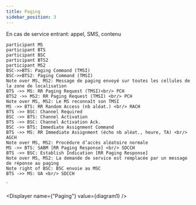 ```yaml
---
title: Paging
sidebar_position: 3
---
```



En cas de service entrant: appel, SMS, contenu

    participant MS
    participant BTS
    participant BSC
    participant BTS2
    participant MS2
    BSC->>BTS: Paging Command (TMSI)
    BSC->>BTS2: Paging Command (TMSI)
    Note over MS, MS2: Message de paging envoyé sur toutes les cellules de la zone de localisation
    BTS ->> MS: RR Paging Request (TMSI)<br/> PCH
    BTS2 ->> MS2: RR Paging Request (TMSI) <br/> PCH
    Note over MS, MS2: Le MS reconnaît son TMSI
    MS ->> BTS: RR Random Access (nb aléat.) <br/> RACH
    BTS ->> BSC: Channel Required
    BSC ->> BTS: Channel Activation
    BTS ->> BSC: Channel Activation Ack.
    BSC ->> BTS: Immediate Assignment Command
    BTS ->> MS: RR Immediate Assignment (écho nb aléat., heure, TA) <br/> AGCH
    Note over MS, MS2: Procédure d’accès aléatoire normale
    MS ->> BTS: SABM [RR Paging Response] <br/> SDCCH
    BTS ->> BSC: Establish Indication [RR Paging Response]
    Note over MS, MS2: La demande de service est remplacée par un message de réponse au paging
    Note right of BSC: BSC envoie au MSC
    BTS ->> MS: UA <br/> SDCCH
`

<Displayer name={"Paging"} value={diagram1} />